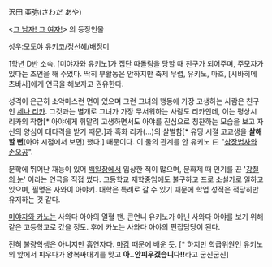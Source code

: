 沢田 亜弥(さわだ あや)

<[[그 남자! 그 여자!]]> 의 등장인물 

성우:모토야 유키코/[[정선혜]]/[[배정미]]

1학년 D반 소속. [미야자와 유키노]가 집단 따돌림을 당할 때 친구가 되어주며, 주모자가 있다는 조언을 해 주었다. 딱히 부활동은 안하지만 축제 무렵, 유키노, 마호, [시바히메 츠바사]에게 연극을 해보자고 권유한다. 

성격이 은근히 소악마스런 면이 있으며 그런 그녀의 행동에 가장 고생하는 사람은 친구인 [[세나 리카]]. 그것과는 별개로 그녀가 가장 무서워하는 사람도 리카인데, 이는 평상시 리카의 착함[* 아야에게 휘말려 고생하면서도 아야를 진심으로 칭찬하는 모습을 보고 자신의 양심이 대타격을 받기 때문.]과 흑화 리카(...)의 살벌함[* 유딩 시절 고교생을 '''살해할 뻔'''(아야 시점에서 보면) 했다.] 때문이다. 이 둘의 관계를 안 유키노 曰 "[[삼장법사]]와 [[손오공]]".

문학에 뛰어난 재능이 있어 [[백일장]]에서 입상한 적이 많으며, 문화제 때 인기를 끈 '[[강철의 눈]]' 이라는 연극을 직접 썼다. 고등학교 재학중임에도 불구하고 프로 소설가로 일하고 있으며, 필명은 사와이 아야키. 대학은 특례로 갈 수 있기 때문에 학업 성적은 적당히만 유지하는 것 같다. 
 
[[미야자와 카노]]는 사와다 아야의 열혈 팬. 큰언니 유키노가 아닌 사와다 아야를 보기 위해 같은 고등학교로 갔을 정도. 후에 카노는 사와다 아야의 편집담당이 된다. 

전혀 불량학생은 아니지만 흡연자다. [[마감]] 때문에 배운 듯. [* 하지만 학급위원인 유키노의 앞에서 피우다가 왕복싸대기를 맞고 '''아..안피우겠습니다!!'''라고 굽신굽신]
